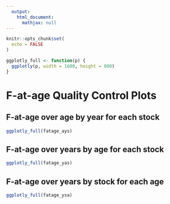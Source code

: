 ```yaml
---
  output:
    html_document:
      mathjax: null
---
```

<style>
.main-container {
    max-width: 90%
}
</style>

```r
knitr::opts_chunk$set(
  echo = FALSE
)

ggplotly_full <- function(p) {
  ggplotly(p, width = 1600, height = 800)
}
```

# F-at-age Quality Control Plots {.tabset}

## F-at-age over age by year for each stock

```r
ggplotly_full(fatage_ays)
```

## F-at-age over years by age for each stock


```r
ggplotly_full(fatage_yas)
```

## F-at-age over years by stock for each age

```r
ggplotly_full(fatage_ysa)
```
